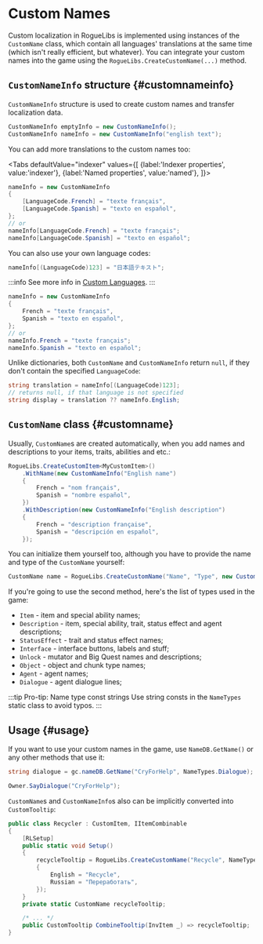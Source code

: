 # Custom Names

Custom localization in RogueLibs is implemented using instances of the `CustomName` class, which contain all languages' translations at the same time (which isn't really efficient, but whatever). You can integrate your custom names into the game using the `RogueLibs.CreateCustomName(...)` method.


## `CustomNameInfo` structure {#customnameinfo}

`CustomNameInfo` structure is used to create custom names and transfer localization data.

```csharp
CustomNameInfo emptyInfo = new CustomNameInfo();
CustomNameInfo nameInfo = new CustomNameInfo("english text");
```

You can add more translations to the custom names too:

<Tabs
    defaultValue="indexer"
    values={[
        {label:'Indexer properties', value:'indexer'},
        {label:'Named properties', value:'named'},
    ]}>
<TabItem value="indexer">

```csharp
nameInfo = new CustomNameInfo
{
    [LanguageCode.French] = "texte français",
    [LanguageCode.Spanish] = "texto en español",
};
// or
nameInfo[LanguageCode.French] = "texte français";
nameInfo[LanguageCode.Spanish] = "texto en español";
```

You can also use your own language codes:

```csharp
nameInfo[(LanguageCode)123] = "日本語テキスト";
```

:::info
See more info in [Custom Languages](./custom-languages).
:::

</TabItem>
<TabItem value="named">

```csharp
nameInfo = new CustomNameInfo
{
    French = "texte français",
    Spanish = "texto en español",
};
// or
nameInfo.French = "texte français";
nameInfo.Spanish = "texto en español";
```

</TabItem>
</Tabs>

Unlike dictionaries, both `CustomName` and `CustomNameInfo` return `null`, if they don't contain the specified `LanguageCode`:

```csharp
string translation = nameInfo[(LanguageCode)123];
// returns null, if that language is not specified
string display = translation ?? nameInfo.English;
```

## `CustomName` class {#customname}

Usually, `CustomName`s are created automatically, when you add names and descriptions to your items, traits, abilities and etc.:

```csharp
RogueLibs.CreateCustomItem<MyCustomItem>()
    .WithName(new CustomNameInfo("English name")
    {
        French = "nom français",
        Spanish = "nombre español",
    })
    .WithDescription(new CustomNameInfo("English description")
    {
        French = "description française",
        Spanish = "descripción en español",
    });
```

You can initialize them yourself too, although you have to provide the name and type of the `CustomName` yourself:

```csharp
CustomName name = RogueLibs.CreateCustomName("Name", "Type", new CustomNameInfo("Info"));
```

If you're going to use the second method, here's the list of types used in the game:

- `Item` - item and special ability names;
- `Description` - item, special ability, trait, status effect and agent descriptions;
- `StatusEffect` - trait and status effect names;
- `Interface` - interface buttons, labels and stuff;
- `Unlock` - mutator and Big Quest names and descriptions;
- `Object` - object and chunk type names;
- `Agent` - agent names;
- `Dialogue` - agent dialogue lines;

:::tip Pro-tip: Name type const strings
Use string consts in the `NameTypes` static class to avoid typos.
:::

## Usage {#usage}

If you want to use your custom names in the game, use `NameDB.GetName()` or any other methods that use it:

```csharp
string dialogue = gc.nameDB.GetName("CryForHelp", NameTypes.Dialogue);
```

```csharp
Owner.SayDialogue("CryForHelp");
```

`CustomName`s and `CustomNameInfo`s also can be implicitly converted into `CustomTooltip`:

```csharp
public class Recycler : CustomItem, IItemCombinable
{
    [RLSetup]
    public static void Setup()
    {
        recycleTooltip = RogueLibs.CreateCustomName("Recycle", NameTypes.Interface, new CustomNameInfo
        {
            English = "Recycle",
            Russian = "Переработать",
        });
    }
    private static CustomName recycleTooltip;

    /* ... */
    public CustomTooltip CombineTooltip(InvItem _) => recycleTooltip;
}
```

